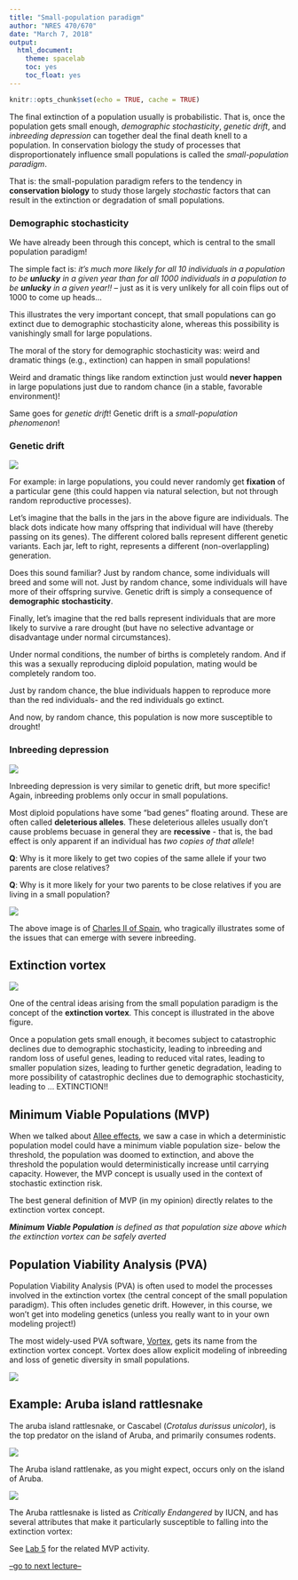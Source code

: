 ```yaml
---
title: "Small-population paradigm"
author: "NRES 470/670"
date: "March 7, 2018"
output: 
  html_document: 
    theme: spacelab
    toc: yes
    toc_float: yes
---
```


```r
knitr::opts_chunk$set(echo = TRUE, cache = TRUE)
```


The final extinction of a population usually is probabilistic. That is, once the population gets small enough, *demographic stochasticity*, *genetic drift*, and *inbreeding depression* can together deal the final death knell to a population. In conservation biology the study of processes that disproportionately influence small populations is called the *small-population paradigm*. 

That is: the small-population paradigm refers to the tendency in **conservation biology** to study those largely *stochastic* factors that can result in the extinction or degradation of small populations. 

### Demographic stochasticity

We have already been through this concept, which is central to the small population paradigm! 

The simple fact is: _it's much more likely for all 10 individuals in a population to be **unlucky** in a given year than for all 1000 individuals in a population to be **unlucky** in a given year!!_ -- just as it is very unlikely for all coin flips out of 1000 to come up heads...

This illustrates the very important concept, that small populations can go extinct due to demographic stochasticity alone, whereas this possibility is vanishingly small for large populations. 

The moral of the story for demographic stochasticity was: weird and dramatic things (e.g., extinction) can happen in small populations!

Weird and dramatic things like random extinction just would **never happen** in large populations just due to random chance (in a stable, favorable environment)!

Same goes for *genetic drift*! Genetic drift is a _small-population phenomenon_!


### Genetic drift

![](geneticdrift1.png)

For example: in large populations, you could never randomly get **fixation** of a particular gene (this could happen via natural selection, but not through random reproductive processes). 

Let's imagine that the balls in the jars in the above figure are individuals. The black dots indicate how many offspring that individual will have (thereby passing on its genes). The different colored balls represent different genetic variants. Each jar, left to right, represents a different (non-overlappling) generation. 

Does this sound familiar? Just by random chance, some individuals will breed and some will not. Just by random chance, some individuals will have more of their offspring survive. Genetic drift is simply a consequence of **demographic stochasticity**. 

Finally, let's imagine that the red balls represent individuals that are more likely to survive a rare drought (but have no selective advantage or disadvantage under normal circumstances). 

Under normal conditions, the number of births is completely random. And if this was a sexually reproducing diploid population, mating would be completely random too. 

Just by random chance, the blue individuals happen to reproduce more than the red individuals- and the red individuals go extinct. 

And now, by random chance, this population is now more susceptible to drought!


### Inbreeding depression

![](inbreeding1.jpg)

Inbreeding depression is very similar to genetic drift, but more specific! Again, inbreeding problems only occur in small populations.

Most diploid populations have some "bad genes" floating around. These are often called **deleterious alleles**. These deleterious alleles usually don't cause problems becuase in general they are **recessive** - that is, the bad effect is only apparent if an individual has _two copies of that allele_! 

**Q**: Why is it more likely to get two copies of the same allele if your two parents are close relatives? 

**Q**: Why is it more likely for your two parents to be close relatives if you are living in a small population?

![](inbreeding2.jpg)

The above image is of [Charles II of Spain](https://en.wikipedia.org/wiki/Charles_II_of_Spain), who tragically illustrates some of the issues that can emerge with severe inbreeding. 


## Extinction vortex

![](vortex1.jpg)


One of the central ideas arising from the small population paradigm is the concept of the **extinction vortex**. This concept is illustrated in the above figure.

Once a population gets small enough, it becomes subject to catastrophic declines due to demographic stochasticity, leading to inbreeding and random loss of useful genes, leading to reduced vital rates, leading to smaller population sizes, leading to further genetic degradation, leading to more possibility of catastrophic declines due to demographic stochasticity, leading to ... EXTINCTION!!

## Minimum Viable Populations (MVP)

When we talked about [Allee effects](LECTURE5.html), we saw a case in which a deterministic population model could have a minimum viable population size- below the threshold, the population was doomed to extinction, and above the threshold the population would deterministically increase until carrying capacity. However, the MVP concept is usually used in the context of stochastic extinction risk. 

The best general definition of MVP (in my opinion) directly relates to the extinction vortex concept. 

_**Minimum Viable Population** is defined as that *population size above which the extinction vortex can be safely averted*_ 

## Population Viability Analysis (PVA)

Population Viability Analysis (PVA) is often used to model the processes involved in the extinction vortex (the central concept of the small population paradigm). This often includes genetic drift. However, in this course, we won't get into modeling genetics (unless you really want to in your own modeling project!)

The most widely-used PVA software, [Vortex](http://www.vortex10.org/Vortex10.aspx), gets its name from the extinction vortex concept. Vortex does allow explicit modeling of inbreeding and loss of genetic diversity in small populations.  

![](vortex10.jpg)



## Example: Aruba island rattlesnake

The aruba island rattlesnake, or Cascabel (*Crotalus durissus unicolor*), is the top predator on the island of Aruba, and primarily consumes rodents. 

![](aruba_rattlesnake1.jpg)

The Aruba island rattlenake, as you might expect, occurs only on the island of Aruba.

![](aruba1.png)

The Aruba rattlesnake is listed as *Critically Endangered* by IUCN, and has several attributes that make it particularly susceptible to falling into the extinction vortex:

See [Lab 5](LAB5.html) for the related MVP activity.  


[--go to next lecture--](LECTURE10.html)
























